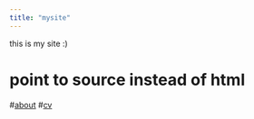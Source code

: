 ```yaml
---
title: "mysite"
---
```


this is my site :)

# point to source instead of html

\#[about](about.qmd) \#[cv](about.qmd#section)
